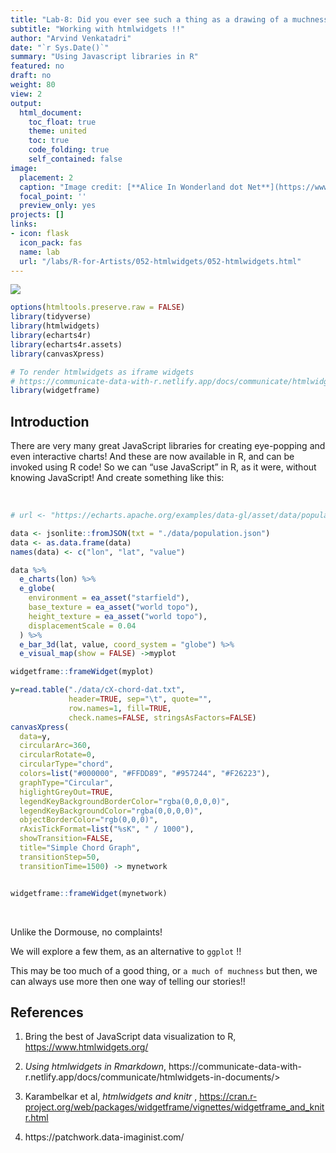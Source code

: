 ```yaml
---
title: "Lab-8: Did you ever see such a thing as a drawing of a muchness?"
subtitle: "Working with htmlwidgets !!"
author: "Arvind Venkatadri"
date: "`r Sys.Date()`"
summary: "Using Javascript libraries in R"
featured: no
draft: no
weight: 80
view: 2
output:
  html_document:
    toc_float: true
    theme: united
    toc: true
    code_folding: true
    self_contained: false
image:
  placement: 2
  caption: "Image credit: [**Alice In Wonderland dot Net**](https://www.alice-in-wonderland.net/)"
  focal_point: ''
  preview_only: yes
projects: []
links:
- icon: flask
  icon_pack: fas
  name: lab
  url: "/labs/R-for-Artists/052-htmlwidgets/052-htmlwidgets.html"
---
```


![](featured.jpg)

```r
options(htmltools.preserve.raw = FALSE)
library(tidyverse)
library(htmlwidgets)
library(echarts4r)
library(echarts4r.assets)
library(canvasXpress)

# To render htmlwidgets as iframe widgets
# https://communicate-data-with-r.netlify.app/docs/communicate/htmlwidgets-in-documents/
library(widgetframe)

```


## Introduction

There are very many great JavaScript libraries for creating eye-popping and even interactive charts! And these are now available in R, and can be invoked using R code! So we can "use JavaScript" in R, as it were, without knowing JavaScript! And create something like this:

<br>

```r

# url <- "https://echarts.apache.org/examples/data-gl/asset/data/population.json"

data <- jsonlite::fromJSON(txt = "./data/population.json")
data <- as.data.frame(data)
names(data) <- c("lon", "lat", "value")

data %>% 
  e_charts(lon) %>% 
  e_globe(
    environment = ea_asset("starfield"),
    base_texture = ea_asset("world topo"), 
    height_texture = ea_asset("world topo"),
    displacementScale = 0.04
  ) %>% 
  e_bar_3d(lat, value, coord_system = "globe") %>% 
  e_visual_map(show = FALSE) ->myplot

widgetframe::frameWidget(myplot)

```


```r
y=read.table("./data/cX-chord-dat.txt", 
             header=TRUE, sep="\t", quote="", 
             row.names=1, fill=TRUE, 
             check.names=FALSE, stringsAsFactors=FALSE)
canvasXpress(
  data=y,
  circularArc=360,
  circularRotate=0,
  circularType="chord",
  colors=list("#000000", "#FFDD89", "#957244", "#F26223"),
  graphType="Circular",
  higlightGreyOut=TRUE,
  legendKeyBackgroundBorderColor="rgba(0,0,0,0)",
  legendKeyBackgroundColor="rgba(0,0,0,0)",
  objectBorderColor="rgb(0,0,0)",
  rAxisTickFormat=list("%sK", " / 1000"),
  showTransition=FALSE,
  title="Simple Chord Graph",
  transitionStep=50,
  transitionTime=1500) -> mynetwork


widgetframe::frameWidget(mynetwork)


```

<br>


Unlike the Dormouse, no complaints!

We will explore a few them, as an alternative to `ggplot` !!

This may be too much of a good thing, or `a much of muchness` but then, we can always use  more then one way of telling our stories!!





## References

1. Bring the best of JavaScript data visualization to R, <https://www.htmlwidgets.org/>  

1. *Using htmlwidgets in Rmarkdown*, https://communicate-data-with-r.netlify.app/docs/communicate/htmlwidgets-in-documents/>  

1. Karambelkar et al, *htmlwidgets and knitr *, <https://cran.r-project.org/web/packages/widgetframe/vignettes/widgetframe_and_knitr.html>  


2. https://patchwork.data-imaginist.com/

